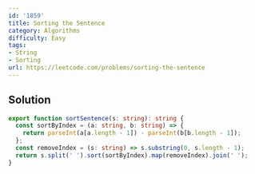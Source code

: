 ```yaml
---
id: '1859'
title: Sorting the Sentence
category: Algorithms
difficulty: Easy
tags:
- String
- Sorting
url: https://leetcode.com/problems/sorting-the-sentence
---
```


## Solution

```typescript filename="solution.ts" copy
export function sortSentence(s: string): string {
  const sortByIndex = (a: string, b: string) => {
    return parseInt(a[a.length - 1]) - parseInt(b[b.length - 1]);
  };
  const removeIndex = (s: string) => s.substring(0, s.length - 1);
  return s.split(' ').sort(sortByIndex).map(removeIndex).join(' ');
}
```

